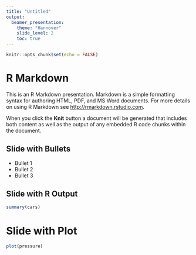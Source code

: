 ```yaml
---
title: "Untitled"
output:
  beamer_presentation:
    theme: "Hannover"
    slide_level: 2
    toc: true
---
```


```r
knitr::opts_chunk$set(echo = FALSE)
```

# R Markdown

This is an R Markdown presentation. Markdown is a simple formatting syntax for authoring HTML, PDF, and MS Word documents. For more details on using R Markdown see <http://rmarkdown.rstudio.com>.

When you click the **Knit** button a document will be generated that includes both content as well as the output of any embedded R code chunks within the document.

## Slide with Bullets

- Bullet 1
- Bullet 2
- Bullet 3

## Slide with R Output

```r
summary(cars)
```

# Slide with Plot

```r
plot(pressure)
```

